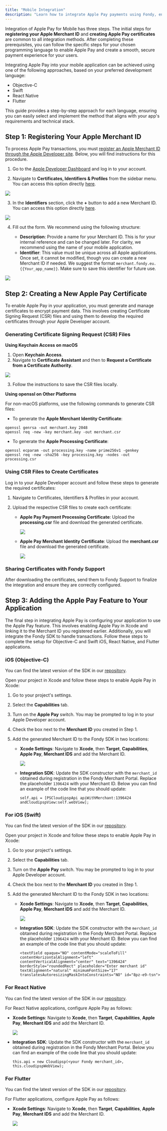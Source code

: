 ```yaml
---
title: "Mobile Integration"
description: "Learn how to integrate Apple Pay payments using Fondy, enabling seamless and secure transactions for both web and mobile platforms."
---
```





Integration of Apple Pay for Mobile has three steps. The initial steps for **registering your Apple Merchant ID** and **creating Apple Pay certificates** are common to all integration methods. After completing these prerequisites, you can follow the specific steps for your chosen programming language to enable Apple Pay and create a smooth, secure payment experience for your users.

Integrating Apple Pay into your mobile application can be achieved using one of the following approaches, based on your preferred development language:

* Objective-C
* Swift
* React Native
* Flutter

This guide provides a step-by-step approach for each language, ensuring you can easily select and implement the method that aligns with your app's requirements and technical stack.

## Step 1: Registering Your Apple Merchant ID

To process Apple Pay transactions, you must [register an Apple Merchant ID through the Apple Developer site](https://developer.apple.com/documentation/passkit/apple_pay/setting_up_apple_pay_requirements). Below, you will find instructions for this procedure.

1. Go to the [Apple Developer Dashboard](https://developer.apple.com/account/#) and log in to your account.

2. Navigate to **Certificates, Identifiers & Profiles** from the sidebar menu. You can access this option directly [here](https://developer.apple.com/account/resources/certificates/list).

<Image src="/media/docs/gateway/apple-1.png"/>

3. In the **Identifiers** section, click the **+** button to add a new Merchant ID. You can access this option directly [here](https://developer.apple.com/account/resources/identifiers/add/bundleId).

<Image src="/media/docs/gateway/apple-2.png"/>

4. Fill out the form. We recommend using the following structure:

   * **Description**: Provide a name for your Merchant ID. This is for your internal reference and can be changed later. For clarity, we recommend using the name of your mobile application.
   * **Identifier**: This value must be unique across all Apple applications. Once set, it cannot be modified, though you can create a new Merchant ID if needed. We suggest the format `merchant.fondy.eu.{{Your_app_name}}`. Make sure to save this identifier for future use.

<Image src="/media/docs/gateway/apple-3.png"/>

## Step 2: Creating a New Apple Pay Certificate

To enable Apple Pay in your application, you must generate and manage certificates to encrypt payment data. This involves creating Certificate Signing Request (CSR) files and using them to develop the required certificates through your Apple Developer account.

### Generating Certificate Signing Request (CSR) Files

**Using Keychain Access on macOS**

1. Open **Keychain Access**.
2. Navigate to **Certificate Assistant** and then to **Request a Certificate from a Certificate Authority**.

<Image src="/media/docs/gateway/apple-8.png"/>

3. Follow the instructions to save the CSR files locally.

**Using openssl on Other Platforms**

For non-macOS platforms, use the following commands to generate CSR files:

* To generate the **Apple Merchant Identity Certificate**:

```
openssl genrsa -out merchant.key 2048
openssl req -new -key merchant.key -out merchant.csr
```

* To generate the **Apple Processing Certificate**:

```
openssl ecparam -out processing.key -name prime256v1 -genkey
openssl req -new -sha256 -key processing.key -nodes -out processing.csr
```

### Using CSR Files to Create Certificates

Log in to your Apple Developer account and follow these steps to generate the required certificates:

1. Navigate to Certificates, Identifiers & Profiles in your account.

2. Upload the respective CSR files to create each certificate:

   * **Apple Pay Payment Processing Certificate**: Upload the **processing.csr** file and download the generated certificate.

     <Image src="/media/docs/gateway/apple-4.png"/>

   * **Apple Pay Merchant Identity Certificate**: Upload the **merchant.csr** file and download the generated certificate.

     <Image src="/media/docs/gateway/apple-5.png"/>

### Sharing Certificates with Fondy Support

After downloading the certificates, send them to Fondy Support to finalize the integration and ensure they are correctly configured.

## Step 3: Adding the Apple Pay Feature to Your Application

The final step in integrating Apple Pay is configuring your application to use the Apple Pay feature. This involves enabling Apple Pay in Xcode and linking it to the Merchant ID you registered earlier. Additionally, you will integrate the Fondy SDK to handle transactions. Follow these steps to complete the setup for Objective-C and Swift iOS, React Native, and Flutter applications.

### iOS (Objective-C)

You can find the latest version of the SDK in our [repository](https://github.com/cloudipsp/ios-sdk).

Open your project in Xcode and follow these steps to enable Apple Pay in Xcode:

1. Go to your project's settings.

2. Select the **Capabilities** tab.

3. Turn on the **Apple Pay** switch. You may be prompted to log in to your Apple Developer account.

4. Check the box next to the **Merchant ID** you created in Step 1.

5. Add the generated Merchant ID to the Fondy SDK in two locations:

   * **Xcode Settings**: Navigate to **Xcode**, then **Target**, **Capabilities**, **Apple Pay**, **Merchant IDS** and add the Merchant ID.

     <Image src="/media/docs/gateway/apple-6.jpg"/>

   * **Integration SDK**: Update the SDK constructor with the `merchant_id` obtained during registration in the Fondy Merchant Portal. Replace the placeholder `1396424` with your Merchant ID. Below you can find an example of the code line that you should update:

     ```
     self.api = [PSCloudipspApi apiWithMerchant:1396424 andCloudipspView:self.webView];
     ```

### For iOS (Swift)

You can find the latest version of the SDK in our [repository](https://github.com/cloudipsp/ios-sdk).

Open your project in Xcode and follow these steps to enable Apple Pay in Xcode:

1. Go to your project's settings.

2. Select the **Capabilities** tab.

3. Turn on the **Apple Pay** switch. You may be prompted to log in to your Apple Developer account.

4. Check the box next to the **Merchant ID** you created in Step 1.

5. Add the generated Merchant ID to the Fondy SDK in two locations:

   * **Xcode Settings**: Navigate to **Xcode**, then **Target**, **Capabilities**, **Apple Pay**, **Merchant IDS** and add the Merchant ID.

     <Image src="/media/docs/gateway/apple-6.jpg"/>

   * **Integration SDK**: Update the SDK constructor with the `merchant_id` obtained during registration in the Fondy Merchant Portal. Replace the placeholder `1396424` with your Merchant ID. Below you can find an example of the code line that you should update:

     ```
     <textField opaque="NO" contentMode="scaleToFill" contentHorizontalAlignment="left" contentVerticalAlignment="center" text="1396424" borderStyle="roundedRect" placeholder="Enter merchant id" textAlignment="natural" minimumFontSize="17" translatesAutoresizingMaskIntoConstraints="NO" id="8pz-e9-tsn">
     ```

### For React Native

You can find the latest version of the SDK in our [repository](https://github.com/cloudipsp/react-native-cloudipsp).

For React Native applications, configure Apple Pay as follows:

* **Xcode Settings**: Navigate to **Xcode**, then **Target**, **Capabilities**, **Apple Pay**, **Merchant IDS** and add the Merchant ID.

  <Image src="/media/docs/gateway/apple-7.jpg"/>

* **Integration SDK**: Update the SDK constructor with the `merchant_id` obtained during registration in the Fondy Merchant Portal. Below you can find an example of the code line that you should update:

  ```
  this.api = new Cloudipsp(<your Fondy merchant_id>, this.cloudipspWebView);
  ```

### For Flutter

You can find the latest version of the SDK in our [repository](https://github.com/cloudipsp/flutter-mobile-sdk).

For Flutter applications, configure Apple Pay as follows:

* **Xcode Settings**: Navigate to **Xcode**, then **Target**, **Capabilities**, **Apple Pay**, **Merchant IDS** and add the Merchant ID.

  <Image src="/media/docs/gateway/apple-7.jpg"/>

